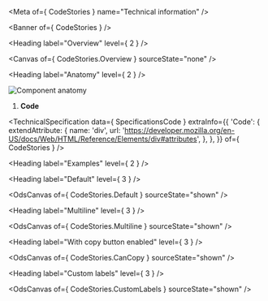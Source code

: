 
<Meta of={ CodeStories } name="Technical information" />

<Banner of={ CodeStories } />

<Heading label="Overview" level={ 2 } />

<Canvas of={ CodeStories.Overview } sourceState="none" />

<Heading label="Anatomy" level={ 2 } />

![Component anatomy](./base-assets/components/code/anatomy-tech.png "Component anatomy")

1. **Code**

<TechnicalSpecification
  data={ SpecificationsCode }
  extraInfo={{
    'Code': {
      extendAttribute: {
        name: 'div',
        url: 'https://developer.mozilla.org/en-US/docs/Web/HTML/Reference/Elements/div#attributes',
      },
    },
  }}
  of={ CodeStories } />

<Heading label="Examples" level={ 2 } />

<Heading label="Default" level={ 3 } />

<OdsCanvas of={ CodeStories.Default } sourceState="shown" />

<Heading label="Multiline" level={ 3 } />

<OdsCanvas of={ CodeStories.Multiline } sourceState="shown" />

<Heading label="With copy button enabled" level={ 3 } />

<OdsCanvas of={ CodeStories.CanCopy } sourceState="shown" />

<Heading label="Custom labels" level={ 3 } />

<OdsCanvas of={ CodeStories.CustomLabels } sourceState="shown" />

